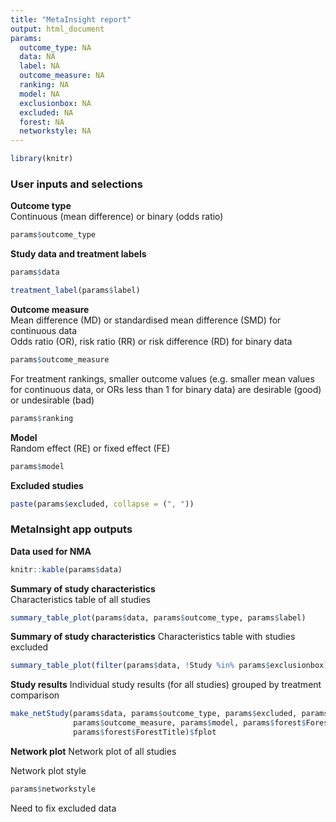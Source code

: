 ```yaml
---
title: "MetaInsight report"
output: html_document
params:
  outcome_type: NA
  data: NA
  label: NA
  outcome_measure: NA
  ranking: NA
  model: NA
  exclusionbox: NA
  excluded: NA
  forest: NA
  networkstyle: NA
---
```


```r
library(knitr)

```

### User inputs and selections

**Outcome type**  
Continuous (mean difference) or binary (odds ratio)

```r
params$outcome_type
```

**Study data and treatment labels**

```r
params$data

treatment_label(params$label)
```

**Outcome measure**  
Mean difference (MD) or standardised mean difference (SMD) for continuous data  
Odds ratio (OR), risk ratio (RR) or risk difference (RD) for binary data  

```r
params$outcome_measure
```

For treatment rankings, smaller outcome values (e.g. smaller mean values for continuous data, or ORs less than 1 for binary data) are desirable (good) or undesirable (bad)

```r
params$ranking
```

**Model**  
Random effect (RE) or fixed effect (FE)

```r
params$model
```

**Excluded studies**

```r
paste(params$excluded, collapse = (", "))
```

### MetaInsight app outputs  

**Data used for NMA** 

```r
knitr::kable(params$data)
```

**Summary of study characteristics**  
Characteristics table of all studies

```r
summary_table_plot(params$data, params$outcome_type, params$label)
```

**Summary of study characteristics**
Characteristics table with studies excluded

```r
summary_table_plot(filter(params$data, !Study %in% params$exclusionbox), params$outcome_type, params$label)
```

**Study results**
Individual study results (for all studies) grouped by treatment comparison

```r
make_netStudy(params$data, params$outcome_type, params$excluded, params$label,
              params$outcome_measure, params$model, params$forest$ForestHeader,
              params$forest$ForestTitle)$fplot

```

**Network plot**
Network plot of all studies  

Network plot style

```r
params$networkstyle
```

Need to fix excluded data
<!-- # ```{r} -->
<!-- # make_netgraph(freq_all(params$data, params$metaoutcome, params$label,  -->
<!-- #                        params$outcome_measure, params$model, params$excluded), 1.25) -->
<!-- # ``` -->


